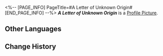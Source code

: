 <%-- [PAGE_INFO]
PageTitle=#A Letter of Unknown Origin#
[END_PAGE_INFO] --%>
{{Item Infobox
|title       = ''A Letter of Unknown Origin''
|id          = 140331
|image       = Item ''A Letter of Unknown Origin''.png
|type        = Mission Item
|invCategory = Missions
|rarity      = 3
|effect      = 
|description = A letter of unknown origin. Its penmanship is like swordplay, strokes unrestrained.
}}
'''''A Letter of Unknown Origin''''' is a [[Profile Picture]].

==Other Languages==
{{Other Languages
|en   = ''A Letter of Unknown Origin''
|zhs  = 来历不明的信笺
|zht  = 來歷不明的信箋
|ja   = 由来不明の手紙
|ko   = 출처 불명의 편지
|es   = Carta de origen desconocido
|fr   = ''Lettre d'un expéditeur inconnu''
|ru   = Письмо неизвестного происхождения
|th   = จดหมายไม่ทราบที่มา
|vi   = Lá Thư Không Rõ Nguồn Gốc
|de   = Ein unsignierter Brief
|id   = Surat Tak Dikenal
|pt   = "Carta de Origem Desconhecida"
}}

==Change History==
{{Change History|1.4}}